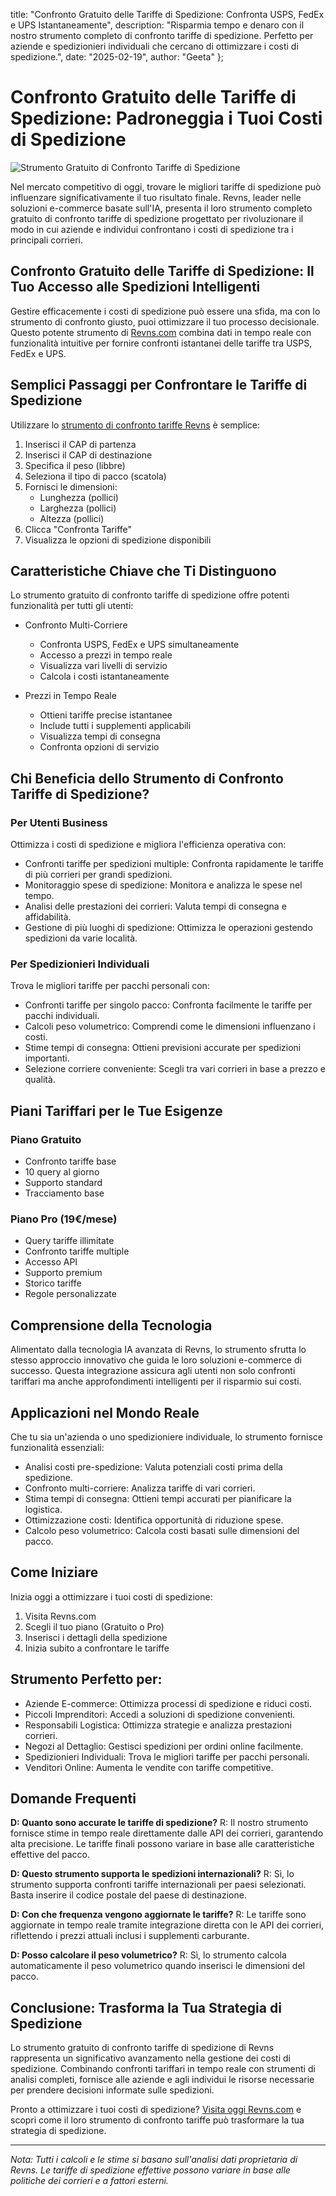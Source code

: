   title: "Confronto Gratuito delle Tariffe di Spedizione: Confronta USPS, FedEx e UPS Istantaneamente",
  description: "Risparmia tempo e denaro con il nostro strumento completo di confronto tariffe di spedizione. Perfetto per aziende e spedizionieri individuali che cercano di ottimizzare i costi di spedizione.",
  date: "2025-02-19",
  author: "Geeta"
};

# Confronto Gratuito delle Tariffe di Spedizione: Padroneggia i Tuoi Costi di Spedizione

![Strumento Gratuito di Confronto Tariffe di Spedizione](/images/blog/free-shipping-rate-comparison.jpeg)

Nel mercato competitivo di oggi, trovare le migliori tariffe di spedizione può influenzare significativamente il tuo risultato finale. Revns, leader nelle soluzioni e-commerce basate sull'IA, presenta il loro strumento completo gratuito di confronto tariffe di spedizione progettato per rivoluzionare il modo in cui aziende e individui confrontano i costi di spedizione tra i principali corrieri.

## Confronto Gratuito delle Tariffe di Spedizione: Il Tuo Accesso alle Spedizioni Intelligenti

Gestire efficacemente i costi di spedizione può essere una sfida, ma con lo strumento di confronto giusto, puoi ottimizzare il tuo processo decisionale. Questo potente strumento di [Revns.com](https://www.revns.com) combina dati in tempo reale con funzionalità intuitive per fornire confronti istantanei delle tariffe tra USPS, FedEx e UPS.

## Semplici Passaggi per Confrontare le Tariffe di Spedizione

Utilizzare lo [strumento di confronto tariffe Revns](https://www.revns.com/tools/shipping-comparison) è semplice:

1. Inserisci il CAP di partenza
2. Inserisci il CAP di destinazione
3. Specifica il peso (libbre)
4. Seleziona il tipo di pacco (scatola)
5. Fornisci le dimensioni:
   - Lunghezza (pollici)
   - Larghezza (pollici)
   - Altezza (pollici)
6. Clicca "Confronta Tariffe"
7. Visualizza le opzioni di spedizione disponibili

## Caratteristiche Chiave che Ti Distinguono

Lo strumento gratuito di confronto tariffe di spedizione offre potenti funzionalità per tutti gli utenti:

- Confronto Multi-Corriere
  - Confronta USPS, FedEx e UPS simultaneamente
  - Accesso a prezzi in tempo reale
  - Visualizza vari livelli di servizio
  - Calcola i costi istantaneamente

- Prezzi in Tempo Reale
  - Ottieni tariffe precise istantanee
  - Include tutti i supplementi applicabili
  - Visualizza tempi di consegna
  - Confronta opzioni di servizio

## Chi Beneficia dello Strumento di Confronto Tariffe di Spedizione?

### Per Utenti Business
Ottimizza i costi di spedizione e migliora l'efficienza operativa con:
- Confronti tariffe per spedizioni multiple: Confronta rapidamente le tariffe di più corrieri per grandi spedizioni.
- Monitoraggio spese di spedizione: Monitora e analizza le spese nel tempo.
- Analisi delle prestazioni dei corrieri: Valuta tempi di consegna e affidabilità.
- Gestione di più luoghi di spedizione: Ottimizza le operazioni gestendo spedizioni da varie località.

### Per Spedizionieri Individuali
Trova le migliori tariffe per pacchi personali con:
- Confronti tariffe per singolo pacco: Confronta facilmente le tariffe per pacchi individuali.
- Calcoli peso volumetrico: Comprendi come le dimensioni influenzano i costi.
- Stime tempi di consegna: Ottieni previsioni accurate per spedizioni importanti.
- Selezione corriere conveniente: Scegli tra vari corrieri in base a prezzo e qualità.

## Piani Tariffari per le Tue Esigenze

### Piano Gratuito
- Confronto tariffe base
- 10 query al giorno
- Supporto standard
- Tracciamento base

### Piano Pro (19€/mese)
- Query tariffe illimitate
- Confronto tariffe multiple
- Accesso API
- Supporto premium
- Storico tariffe
- Regole personalizzate

## Comprensione della Tecnologia

Alimentato dalla tecnologia IA avanzata di Revns, lo strumento sfrutta lo stesso approccio innovativo che guida le loro soluzioni e-commerce di successo. Questa integrazione assicura agli utenti non solo confronti tariffari ma anche approfondimenti intelligenti per il risparmio sui costi.

## Applicazioni nel Mondo Reale

Che tu sia un'azienda o uno spedizioniere individuale, lo strumento fornisce funzionalità essenziali:

- Analisi costi pre-spedizione: Valuta potenziali costi prima della spedizione.
- Confronto multi-corriere: Analizza tariffe di vari corrieri.
- Stima tempi di consegna: Ottieni tempi accurati per pianificare la logistica.
- Ottimizzazione costi: Identifica opportunità di riduzione spese.
- Calcolo peso volumetrico: Calcola costi basati sulle dimensioni del pacco.

## Come Iniziare

Inizia oggi a ottimizzare i tuoi costi di spedizione:

1. Visita Revns.com
2. Scegli il tuo piano (Gratuito o Pro)
3. Inserisci i dettagli della spedizione
4. Inizia subito a confrontare le tariffe

## Strumento Perfetto per:
- Aziende E-commerce: Ottimizza processi di spedizione e riduci costi.
- Piccoli Imprenditori: Accedi a soluzioni di spedizione convenienti.
- Responsabili Logistica: Ottimizza strategie e analizza prestazioni corrieri.
- Negozi al Dettaglio: Gestisci spedizioni per ordini online facilmente.
- Spedizionieri Individuali: Trova le migliori tariffe per pacchi personali.
- Venditori Online: Aumenta le vendite con tariffe competitive.

## Domande Frequenti

**D: Quanto sono accurate le tariffe di spedizione?**
R: Il nostro strumento fornisce stime in tempo reale direttamente dalle API dei corrieri, garantendo alta precisione. Le tariffe finali possono variare in base alle caratteristiche effettive del pacco.

**D: Questo strumento supporta le spedizioni internazionali?**
R: Sì, lo strumento supporta confronti tariffe internazionali per paesi selezionati. Basta inserire il codice postale del paese di destinazione.

**D: Con che frequenza vengono aggiornate le tariffe?**
R: Le tariffe sono aggiornate in tempo reale tramite integrazione diretta con le API dei corrieri, riflettendo i prezzi attuali inclusi i supplementi carburante.

**D: Posso calcolare il peso volumetrico?**
R: Sì, lo strumento calcola automaticamente il peso volumetrico quando inserisci le dimensioni del pacco.

## Conclusione: Trasforma la Tua Strategia di Spedizione

Lo strumento gratuito di confronto tariffe di spedizione di Revns rappresenta un significativo avanzamento nella gestione dei costi di spedizione. Combinando confronti tariffari in tempo reale con strumenti di analisi completi, fornisce alle aziende e agli individui le risorse necessarie per prendere decisioni informate sulle spedizioni.

Pronto a ottimizzare i tuoi costi di spedizione? [Visita oggi Revns.com](https://www.revns.com/demo) e scopri come il loro strumento di confronto tariffe può trasformare la tua strategia di spedizione.

---

*Nota: Tutti i calcoli e le stime si basano sull'analisi dati proprietaria di Revns. Le tariffe di spedizione effettive possono variare in base alle politiche dei corrieri e a fattori esterni.*